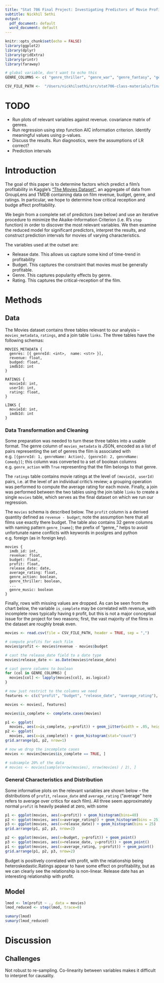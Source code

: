 ```yaml
---
title: "Stat 706 Final Project: Investigating Predictors of Movie Profitability"
subtitle: Nickhil Sethi
output:
  pdf_document: default
  word_document: default
---
```


```r
knitr::opts_chunk$set(echo = FALSE)
library(ggplot2)
library(dplyr)
library(gridExtra)
library(printr)
library(faraway)

# global variable, don't want to echo this
GENRE_COLUMNS <- c( "genre_thriller", "genre_war", "genre_fantasy", "genre_documentary", "genre_gohands", "genre_action", "genre_family", "genre_crime", "genre_comedy", "genre_foreign", "genre_adventure", "genre_mystery", "genre_science_fiction", "genre_horror", "genre_drama", "genre_animation", "genre_romance", "genre_western", "genre_history", "genre_tv_movie", "genre_music")

CSV_FILE_PATH <-  "/Users/nickhilsethi/src/stat706-class-materials/final-project/terraform/project-infra/project_data.csv"

```
# TODO
- Run plots of relevant variables against revenue. covariance matrix of genres.
- Run regression using step function AIC information criterion. Identify meaningful values using  p-values.
- Discuss the results. Run diagnostics, were the assumptions of LR correct?
- Prediction intervals

# Introduction
The goal of this paper is to determine factors which predict a film's profitability in Kaggle's ["The Movies Dataset"](https://www.kaggle.com/rounakbanik/the-movies-dataset), an aggregate of data from GroupLens and TMDB containing data on film revenue, budget, genre, and ratings. In particular, we hope to determine how critical reception and budge affect profitability.

We begin from a complete set of predictors (see below) and use an iterative procedure to minimize the Akaike-Information Criterion (i.e. R's `step` function) in order to discover the most relevant variables. We then examine the reduced model for significant predictors, interpret the results, and construct prediction intervals for movies of varying characteristics.

The variables used at the outset are:

- Release date. This allows us capture some kind of time-trend in profitability
- Budget. This captures the constraint that movies must be generally profitable. 
- Genre. This captures popularity effects by genre.
- Rating. This captures the critical-reception of the film.

# Methods

## Data
The Movies dataset contains three tables relevant to our analysis -- `movies_metadata`, `ratings`, and a join table `links`. The three tables have the following schemas:

```
MOVIES_METADATA {
  genres: [{ genreId: <int>,  name: <str> }],
  revenue: float,
  budged: float,
  imdbId: int
}

RATINGS {
  movieId: int,
  userId: int,
  rating: float,
}

LINKS {
  movieId: int,
  imdbId: int
}
```
### Data Transformation and Cleaning

Some preparation was needed to turn these three tables into a usable format. The genre column of `movies_metadata` is JSON, encoded as a list of pairs representing the set of genres the film is associated with e.g. `[{genreId: 1, genreName: Action}, {genreId: 2, genreName: Comedy}]`; this column was converted to a set of boolean columns e.g. `genre_action` with `True` representing that the film belongs to that genre.

The `ratings` table contains movie ratings at the level of `(movieId, userId)` pairs, i.e. at the level of an individual critic's review; a grouping operation was performed to compute the average rating for each movie. Finally, a join was performed between the two tables using the join table `links` to create a single `movies` table, which serves as the final dataset on which we run our regression.

The `movies` schema is described below. The `profit` column is a derived quantity defined as `revenue - budget`; note the assumption here that all films use exactly there budget. The table also contains 32 genre columns with naming pattern `genre_[name]`; the prefix of "genre_" helps to avoid unfortunate name conflicts with keywords in postgres and python e.g. foreign (as in foreign key).

```
movies {
  imdb_id: int,
  revenue: float,
  budget: float,
  profit: float,
  release_date: date,
  average_rating: float,
  genre_action: boolean,
  genre_thriller: boolean,
  ...
  genre_music: boolean
}
```

Finally, rows with missing values are dropped. As can be seen from the chart below, the variable `is_complete` may be correlated with revenue, with incomplete rows typically having `0` profit, but this is not a major conceptual issue for the project for two reasons; first, the vast majority of the films in the dataset are roughly break even.


```r
movies <- read.csv(file = CSV_FILE_PATH, header = TRUE, sep = ",")

# compute profits for each film
movies$profit <- movies$revenue - movies$budget

# cast the release_date field to a date type
movies$release_date <- as.Date(movies$release_date)

# cast genre columns to boolean
for (col in GENRE_COLUMNS) {
  movies[col] <- lapply(movies[col], as.logical)
}

# now just restrict to the columns we need
features <- c(c("profit", "budget", "release_date", "average_rating"), GENRE_COLUMNS)

movies <- movies[, features]

movies$is_complete <- complete.cases(movies)

p1 <- ggplot(
  movies, aes(x=is_complete, y=profit)) + geom_jitter(width = .05, height=.05) + geom_point()
p2 <- ggplot(
  movies, aes(x=is_complete)) + geom_histogram(stat="count")
grid.arrange(p1, p2, nrow=1)

# now we drop the incomplete cases
movies <- movies[movies$is_complete == TRUE, ]

# subsample 20% of the data
# movies <- movies[sample(nrow(movies), nrow(movies) / 2), ]
```


### General Characteristics and Distribution

Some informative plots on the relevant variables are shown below -- the distributions of `profit`, `release_date` and `average_rating` ("average" here refers to average over critics for each film). All three seem approximately normal `profit` is heavily peaked at zero, with some

```r
p1 <- ggplot(movies, aes(x=profit)) + geom_histogram(bins=40)
p2 <- ggplot(movies, aes(x=average_rating)) + geom_histogram(bins = 25)
p3 <- ggplot(movies, aes(x=release_date)) + geom_histogram(bins = 25)
grid.arrange(p1, p2, p3, nrow=2)
```
```r
p2 <- ggplot(movies, aes(x=budget, y=profit)) + geom_point()
p3 <- ggplot(movies, aes(x=release_date, y=profit)) + geom_point()
p1 <- ggplot(movies, aes(x=average_rating, y=profit)) + geom_point()
grid.arrange(p1, p2, p3, nrow=2)
```
Budget is positively correlated with profit, with the relationship being heteroskedastic.Ratings appear to have some effect on profitability, but as we can clearly see the relationship is non-linear. Release date has an interesting relationship with profit.

## Model

```r
lmod <- lm(profit ~ ., data = movies)
lmod_reduced <- step(lmod, trace=0)

sumary(lmod)
sumary(lmod_reduced)
```


# Discussion


## Challenges
Not robust to re-sampling. Co-linearity between variables makes it difficult to interpret for causality.
